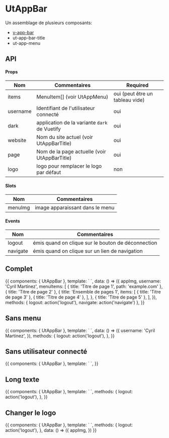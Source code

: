 
<Meta
  title="Design System/Composants/Layout/UtAppBar"
  component={UtAppBar}
/>

# UtAppBar

Un assemblage de plusieurs composants:
- [v-app-bar](https://vuetifyjs.com/en/components/app-bars/)
- <LinkTo kind="design-system-composants-utappbartitle">ut-app-bar-title</LinkTo>
- <LinkTo kind="design-system-composants-utappmenu">ut-app-menu</LinkTo>

## API

#### Props

| Nom | Commentaires | Required |
|---|---|---|
| items | MenuItem[] (voir <LinkTo kind="design-system-composants-utappmenu">UtAppMenu</LinkTo>) | oui (peut être un tableau vide) |
| username | Identifiant de l'utilisateur connecté | oui |
| dark | application de la variante `dark` de Vuetify | oui |
| website | Nom du site actuel (voir UtAppBarTitle) | oui |
| page | Nom de la page actuelle (voir UtAppBarTitle) | oui |
| logo | logo pour remplacer le logo par défaut | non |

#### Slots

| Nom | Commentaires |
| --- | --- |
| menuImg | image apparaissant dans le menu |

#### Events

| Nom | Commentaires |
| --- | --- |
| logout | émis quand on clique sur le bouton de déconnection |
| navigate | émis quand on clique sur un lien de navigation |

## Complet

<Preview>
  <Story name="Complet">
    {{
  components: { UtAppBar },
  template: `
    <ut-app-bar
      :items="menuItems"
      :username="username"
      dark
      @logout="logout"
      @navigate="navigate"
      website="Nom du site"
      page="Titre de page 3"
    >
      <template v-slot:menuImg>
        <img :src="appImg" width="40"/>
      </template>
    </ut-app-bar>
  `,
  data: () => ({
    appImg,
    username: 'Cyril Martinez',
    menuItems: [
      { title: 'Titre de page 1', path: 'example.com' },
      { title: 'Titre de page 2' },
      {
        title: 'Ensemble de pages 1',
        items: [
          { title: 'Titre de page 3' },
          { title: 'Titre de page 4' },
        ],
      },
      { title: 'Titre de page 5' },
    ],
  }),
  methods: {
    logout: action('logout'),
    navigate: action('navigate')
  },
}}
</Story>
</Preview>

## Sans menu

<Preview>
  <Story name="Sans Menu">
  {{
    components: { UtAppBar },
    template: `
      <ut-app-bar
        :items="[]"
        :username="username"
        dark
        @logout="logout"
        website="Nom du site"
        page="Titre de page 3"
      />
    `,
    data: () => ({
      username: 'Cyril Martinez',
    }),
    methods: {
      logout: action('logout'),
    },
  }}
  </Story>
</Preview>

## Sans utilisateur connecté

<Preview>
  <Story name="Sans connection">
  {{
    components: { UtAppBar },
    template: `
      <ut-app-bar :items="[]" dark website="Nom du site" page="Titre de page 3"/>
    `,
  }}
  </Story>
</Preview>

## Long texte

<Preview>
  <Story name="Long texte">
  {{
    components: { UtAppBar },
    template: `
      <ut-app-bar
        :items="[]"
        dark
        @logout="logout"
        username="Gabriel Longnomdefamille"
        website="Nom du site à rallonge"
        page="Très très long titre de page"/>
    `,
    methods: {
      logout: action('logout'),
    },
  }}
  </Story>
</Preview>

## Changer le logo

<Preview>
  <Story name="Changer le logo">
  {{
    components: { UtAppBar },
    template: `
      <ut-app-bar
        :items="[]"
        dark
        @logout="logout"
        :logo="appImg"
        website="Nom du site"
        page="Titre de page"/>
    `,
    methods: {
      logout: action('logout'),
    },
    data: () => ({
      appImg,
    })
  }}
  </Story>
</Preview>
